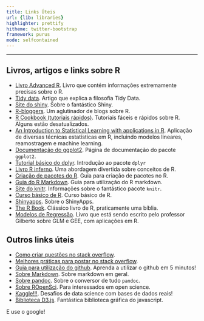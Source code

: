 ```yaml
---
title: Links Úteis
url: {lib: libraries}
highlighter: prettify
hitheme: twitter-bootstrap
framework: purus
mode: selfcontained
--- 
```


---

## Livros, artigos e links sobre R
- [Livro Advanced R](http://adv-r.had.co.nz/). Livro que contém informações extremamente precisas sobre o R.
- [Tidy data](http://www.jstatsoft.org/v59/i10/paper). Artigo que explica a filosofia Tidy Data.
- [Site do shiny](http://shiny.rstudio.com). Sobre o fantástico Shiny.
- [R-bloggers](http://www.r-bloggers.com/). Um aglutinador de blogs sobre R.
- [R Cookbook (tutoriais rápidos)](http://www.cookbook-r.com/). Tutoriais fáceis e rápidos sobre R. Alguns estão desatualizados.
- [An Introduction to Statistical Learning with applications in R](http://www-bcf.usc.edu/~gareth/ISL/ISLR%20First%20Printing.pdf). Aplicação de diversas técnicas estatísticas em R, incluindo modelos lineares, reamostragem e machine learning.
- [Documentação do ggplot2](http://ggplot2.org/). Página de documentação do pacote `ggplot2`.
- [Tutorial básico do dplyr](http://cran.rstudio.com/web/packages/dplyr/vignettes/introduction.html). Introdução ao pacote `dplyr`
- [Livro R inferno](http://www.burns-stat.com/pages/Tutor/R_inferno.pdf). Uma abordagem divertida sobre conceitos de R.
- [Criação de pacotes do R](http://r-pkgs.had.co.nz/description.html). Guia para criação de pacotes no R.
- [Guia do R Markdown](http://rmarkdown.rstudio.com/). Guia para utilização do R markdown.
- [Site do knitr](http://yihui.name/knitr/). Informações sobre o fantástico pacote `knitr`.
- [Curso básico de R](https://www.codeschool.com/courses/try-r). Curso básico de R.
- [Shinyapps](http://www.shinyapps.io/). Sobre o ShinyApps.
- [The R Book](http://www.kharms.biology.lsu.edu/CrawleyMJ_TheRBook.pdf). Clássico livro de R, praticamente uma bíblia.
- [Modelos de Regressão](http://www.ime.usp.br/~giapaula/texto_2013.pdf). Livro que está sendo escrito pelo professor Gilberto sobre GLM e GEE, com aplicações em R.

## Outros links úteis
- [Como criar questões no stack overflow](http://pt.stackoverflow.com/editing-help).
- [Melhores práticas para postar no stack overflow](http://stackoverflow.com/help/how-to-ask).
- [Guia para utilização do github](http://rogerdudler.github.io/git-guide/index.pt_BR.html). Aprenda a utilizar o github em 5 minutos!
- [Sobre Markdown](http://daringfireball.net/). Sobre markdown em geral.
- [Sobre pandoc](http://johnmacfarlane.net/pandoc/). Sobre o conversor de tudo `pandoc`.
- [Sobre ROpenSci](http://ropensci.org/). Para interessados em open science.
- [Kaggle!!!](http://www.kaggle.com/). Desafios de data science com bases de dados reais!
- [Biblioteca D3.js](http://d3js.org/). Fantástica biblioteca gráfica do javascript.

E use o google!
